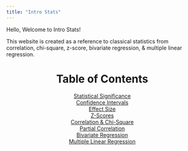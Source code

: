 ```yaml
---
title: "Intro Stats"
---
```


Hello, Welcome to Intro Stats!

This website is created as a reference to classical statistics from correlation, chi-square, z-score, bivariate regression, & multiple linear regression.

<center><h1>Table of Contents</h1></center>

<center>
<div style="text-align: center;">
  <a href="bigthreeresults.html">Statistical Significance</a><br>
  <a href="bigthreeresults.html">Confidence Intervals</a><br>
  <a href="bigthreeresults.html">Effect Size</a><br>
  <a href="Zscores.html">Z-Scores</a><br>
  <a href="chisquarecorrelation.html">Correlation & Chi-Square</a><br>
  <a href="partialcorrelation.html">Partial Correlation</a><br>
  <a href="BivariateRegression.html">Bivariate Regression</a><br>
  <a href="MultipleLinearRegression.html">Multiple Linear Regression</a><br>
</div>
</center>


